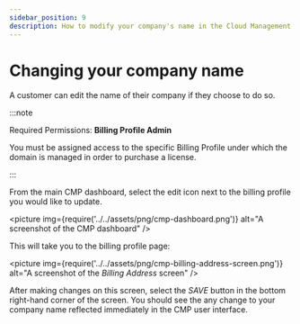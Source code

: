 ```yaml
---
sidebar_position: 9
description: How to modify your company's name in the Cloud Management Platform
---
```


# Changing your company name

A customer can edit the name of their company if they choose to do so.

:::note

Required Permissions: **Billing Profile Admin**

You must be assigned access to the specific Billing Profile under which the domain is managed in order to purchase a license.

:::

From the main CMP dashboard, select the edit icon next to the billing profile you would like to update.

<picture
  img={require('../../assets/png/cmp-dashboard.png')}
  alt="A screenshot of the CMP dashboard"
/>

This will take you to the billing profile page:

<picture
  img={require('../../assets/png/cmp-billing-address-screen.png')}
  alt="A screenshot of the _Billing Address_ screen"
/>

After making changes on this screen, select the _SAVE_ button in the bottom right-hand corner of the screen. You should see the any change to your company name reflected immediately in the CMP user interface.
